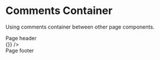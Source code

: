 
<Meta title="Examples/Comments/View" />

# Comments Container

Using comments container between other page components.

<Canvas>
  <Story name="Between other components">
    <div className="py-3 bg-yellow-100">
      Page header
    </div>
    <CommentsContainer
      className="max-h-64"
      comments={RandomCommentsList(50).sort(commentsTimestampComparator)}
      onSubmit={() => {}}
    />
    <div className="py-3 bg-yellow-100">
      Page footer
    </div>
  </Story>
</Canvas>
